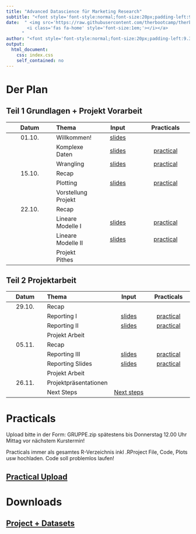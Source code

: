 ```yaml
---
title: "Advanced Datascience für Marketing Research"
subtitle: "<font style='font-style:normal;font-size:20px;padding-left:9.3px'>471802, Stand: `r paste(Sys.Date())`</font>"
date:  " <img src='https://raw.githubusercontent.com/therbootcamp/therbootcamp.github.io/master/_sessions/_image/by-sa.png' style= 'height:14.7px;vertical-align:baseline'/><a href='https://therbootcamp.github.io'>
        <i class='fas fa-home' style='font-size:1em;'></i></a>
      "
author: "<font style='font-style:normal;font-size:20px;padding-left:9.3px'>HS 2021</font>"
output:
  html_document:
    css: index.css
    self_contained: no
---
```


# Der Plan

## Teil 1 Grundlagen + Projekt Vorarbeit
|Datum <br><img width=10/>|Thema <br><img width=50/>|Input <br><img width=50/>|Practicals <br><img width=20/>|
|:--:|:-|:--:|:--:|
|01.10.| Willkommen! | [slides](_sessions/Welcome/Welcome.html) | | 
|| Komplexe Daten | [slides](_sessions/Data/Data.html)|[practical](_sessions/Data/Data_practical.html)|  
|| Wrangling | [slides](_sessions/Wrangling/Wrangling.html) | [practical](_sessions/Wrangling/Wrangling_practical.html)|
|15.10.| Recap | | | 
|      | Plotting | [slides](_sessions/Plotting/Plotting.html) | [practical](_sessions/Plotting/Plotting_practical.html)|
||Vorstellung Projekt |<!--[slides](_sessions/ProjectIntro/ProjectIntro.html)-->|||
|22.10.| Recap | | | 
|| Lineare Modelle I            | [slides](_sessions/LinearModelsI/LinearModelsI.html)|[practical](_sessions/LinearModelsI/LinearModelsI_practical.html)| [solutions](_sessions/StatistikI/StatistikI_practical_solutions.html)|
|| Lineare Modelle II |[slides](_sessions/LinearModelsII/LinearModelsII.html)|[practical](_sessions/LinearModelsII/LinearModelsII_practical.html)| [solutions](_sessions/StatistikII/StatistikII_practical_solutions.html)|
||Projekt Pithes||||

## Teil 2 Projektarbeit

|Datum <br><img width=10/>|Thema <br><img width=50/>|Input <br><img width=50/>|Practicals <br><img width=20/>|
|:--:|:-|:--:|:--:|
|29.10.| Recap | | | 
|| Reporting I | [slides](_sessions/ReportingI/ReportingI.html)| [practical](_sessions/ReportingI/ReportingI_practical.html)||
|| Reporting II | [slides](_sessions/ReportingII/ReportingII.html)| [practical](_sessions/ReportingII/ReportingII_practical.html)||
||Projekt Arbeit||||
|05.11.| Recap |||
|| Reporting III | [slides](_sessions/ReportingIII/ReportingIII.html)| [practical](_sessions/ReportingIII/ReportingIII_practical.html)||
|| Reporting Slides | [slides](_sessions/Reporting_Slides/Reporting_Slides.html)| [practical](_sessions/Reporting_Slides/Reporting_Slides_practical.html)||
||Projekt Arbeit||||
|26.11.| Projektpräsentationen || <!--[feedback](https://forms.gle/38LagXxyH2cMHynt8)-->| 
||Next Steps|[Next steps](_sessions/NextSteps/NextSteps.html) |  | | 


# Practicals

Upload bitte in der Form: GRUPPE.zip spätestens bis Donnerstag 12.00 Uhr Mittag vor nächstem Kurstermin!

Practicals immer als gesamtes R-Verzeichnis inkl .RProject File, Code, Plots usw hochladen. Code soll problemlos laufen!

<h2>[Practical Upload](https://www.dropbox.com/request/Xy2d1iene4LATNdSmVzJ)</h2>

# Downloads

<h2>[Project + Datasets](https://michaelschulte.github.io/Advanced_DS_HS2021/1_Data/ADS_HS2021.zip)</h2>

